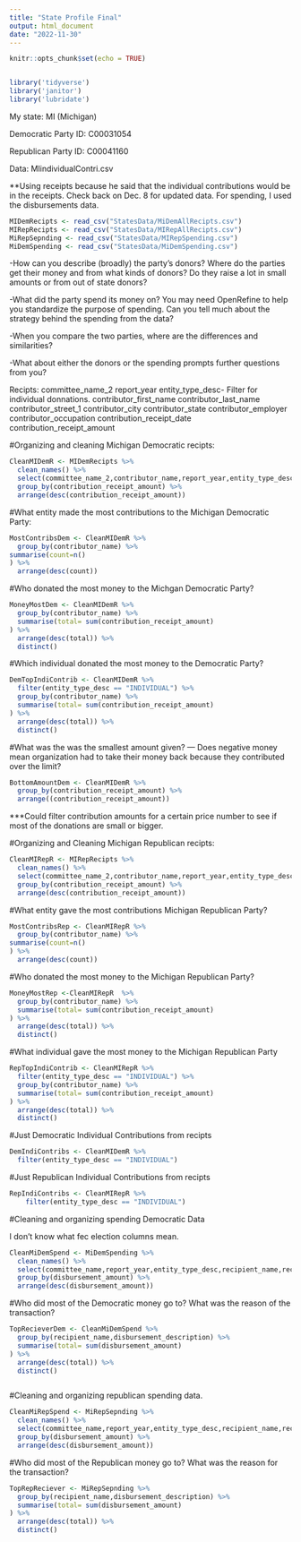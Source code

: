```yaml
---
title: "State Profile Final"
output: html_document
date: "2022-11-30"
---
```


```r
knitr::opts_chunk$set(echo = TRUE)
```

```r

```

```r
library('tidyverse')
library('janitor')
library('lubridate')
```



My state: MI (Michigan)

Democratic Party ID: C00031054

Republican Party ID: C00041160

Data: MIindividualContri.csv 

**Using receipts because he said that the individual contributions would be in the receipts. Check back on Dec. 8 for updated data. 
For spending, I used the disbursements data. 

```r
MIDemRecipts <- read_csv("StatesData/MiDemAllRecipts.csv")
MIRepRecipts <- read_csv("StatesData/MIRepAllRecipts.csv")
MiRepSepnding <- read_csv("StatesData/MIRepSpending.csv")
MiDemSpending <- read_csv("StatesData/MiDemSpending.csv")
```
-How can you describe (broadly) the party’s donors? Where do the parties get their money and from what kinds of donors? Do they raise a lot in small amounts or from out of state donors?

-What did the party spend its money on? You may need OpenRefine to help you standardize the purpose of spending. Can you tell much about the strategy behind the spending from the data?

-When you compare the two parties, where are the differences and similarities?

-What about either the donors or the spending prompts further questions from you?

Recipts:
committee_name_2
report_year
entity_type_desc- Filter for individual donnations. 
contributor_first_name
contributor_last_name
contributor_street_1
contributor_city
contributor_state
contributor_employer
contributor_occupation
contribution_receipt_date
contribution_receipt_amount

#Organizing and cleaning Michigan Democratic recipts:

```r
CleanMIDemR <- MIDemRecipts %>% 
  clean_names() %>% 
  select(committee_name_2,contributor_name,report_year,entity_type_desc,contributor_street_1,contributor_city,contributor_state,contributor_employer,contributor_occupation, contribution_receipt_date,contribution_receipt_amount ) %>% 
  group_by(contribution_receipt_amount) %>% 
  arrange(desc(contribution_receipt_amount))
```

#What entity made the most contributions to the Michigan Democratic Party:

```r
MostContribsDem <- CleanMIDemR %>% 
  group_by(contributor_name) %>% 
summarise(count=n()
) %>%
  arrange(desc(count))
```

#Who donated the most money to the Michgan Democratic Party?

```r
MoneyMostDem <- CleanMIDemR %>% 
  group_by(contributor_name) %>% 
  summarise(total= sum(contribution_receipt_amount)
) %>%
  arrange(desc(total)) %>% 
  distinct()
```

#Which individual donated the most money to the Democratic Party?

```r
DemTopIndiContrib <- CleanMIDemR %>% 
  filter(entity_type_desc == "INDIVIDUAL") %>% 
  group_by(contributor_name) %>% 
  summarise(total= sum(contribution_receipt_amount)
) %>%
  arrange(desc(total)) %>% 
  distinct()
```

#What was the was the smallest amount given? --- Does negative money mean organization had to take their money back because they contributed over the limit?

```r
BottomAmountDem <- CleanMIDemR %>% 
  group_by(contribution_receipt_amount) %>% 
  arrange((contribution_receipt_amount))
```

***Could filter contribution amounts for a certain price number to see if most of the donations are small or bigger. 

#Organizing and Cleaning Michigan Republican recipts:

```r
CleanMIRepR <- MIRepRecipts %>% 
  clean_names() %>% 
  select(committee_name_2,contributor_name,report_year,entity_type_desc,contributor_street_1,contributor_city,contributor_state,contributor_employer,contributor_occupation, contribution_receipt_date,contribution_receipt_amount ) %>% 
  group_by(contribution_receipt_amount) %>% 
  arrange(desc(contribution_receipt_amount))
```

#What entity gave the most contributions Michigan Republican Party?

```r
MostContribsRep <- CleanMIRepR %>% 
  group_by(contributor_name) %>% 
summarise(count=n()
) %>%
  arrange(desc(count))
```

#Who donated the most money to the Michigan Republican Party?

```r
MoneyMostRep <-CleanMIRepR  %>% 
  group_by(contributor_name) %>% 
  summarise(total= sum(contribution_receipt_amount)
) %>%
  arrange(desc(total)) %>% 
  distinct()
```

#What individual gave the most money to the Michigan Republican Party

```r
RepTopIndiContrib <- CleanMIRepR %>% 
  filter(entity_type_desc == "INDIVIDUAL") %>% 
  group_by(contributor_name) %>% 
  summarise(total= sum(contribution_receipt_amount)
) %>%
  arrange(desc(total)) %>% 
  distinct()
```

#Just Democratic Individual Contributions from recipts

```r
DemIndiContribs <- CleanMIDemR %>% 
  filter(entity_type_desc == "INDIVIDUAL")
```

#Just Republican Individual Contributions from recipts

```r
RepIndiContribs <- CleanMIRepR %>% 
    filter(entity_type_desc == "INDIVIDUAL")
```




#Cleaning and organizing spending Democratic Data

I don't know what fec election columns mean.

```r
CleanMiDemSpend <- MiDemSpending %>% 
  clean_names() %>% 
  select(committee_name,report_year,entity_type_desc,recipient_name,recipient_state,beneficiary_committee_name, disbursement_type_description, disbursement_description, disbursement_date, disbursement_amount, fec_election_type_desc,fec_election_year) %>% 
  group_by(disbursement_amount) %>% 
  arrange(desc(disbursement_amount))
```

#Who did most of the Democratic money go to? What was the reason of the transaction?

```r
TopRecieverDem <- CleanMiDemSpend %>% 
  group_by(recipient_name,disbursement_description) %>% 
  summarise(total= sum(disbursement_amount)
) %>%
  arrange(desc(total)) %>% 
  distinct()
```


```r

```


#Cleaning and organizing republican spending data.

```r
CleanMiRepSpend <- MiRepSepnding %>% 
  clean_names() %>% 
  select(committee_name,report_year,entity_type_desc,recipient_name,recipient_state,beneficiary_committee_name, disbursement_type_description, disbursement_description, disbursement_date, disbursement_amount, fec_election_type_desc,fec_election_year) %>% 
  group_by(disbursement_amount) %>% 
  arrange(desc(disbursement_amount))
```

#Who did most of the Republican money go to? What was the reason for the transaction? 
```r
TopRepReciever <- MiRepSepnding %>% 
  group_by(recipient_name,disbursement_description) %>% 
  summarise(total= sum(disbursement_amount)
) %>%
  arrange(desc(total)) %>% 
  distinct()
```


